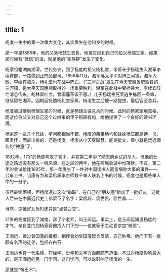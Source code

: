 ```yaml
---
---
---
```

title: 1
---



杨度一生中的第一次重大变化，其实发生在他10岁的时候。

那一年是1885年，他的父亲杨懿生去世，他被过继到自己的伯父杨瑞生家。如果那时候有“微信”的话，就是他的“家族群”发生了变化。

杨家祖籍湖南湘潭，世代务农，到了杨度的祖父杨礼堂，带着长子杨瑞生入湘军李续宾部，一路做到正四品都司。1858年11月，湘军与太平军对阵三河镇，湘军大败，李续宾被杀，杨礼堂也在战中阵亡。（“三河之战”发生在今天安徽省肥西县的三河镇，是太平天国晚期取得的一场重要胜利。湘军在此战中受挫甚大，李续宾阵亡消息传来，胡林翼吐血，曾国藩茶饭不思。）儿子杨瑞生死里逃生拣回一条命，继续留在湘军。因朝廷抚恤杨礼堂家属，杨瑞生之后被一路提拔，最后官至总兵。

杨度被过继到杨瑞生家的时候，就是杨瑞生做总兵的时候。此时的杨家家境富裕，而这位伯父又对自己这个过继来的侄子照顾有加，给他提供了一个良好的读书环境。

杨家这一辈几个兄妹，学问都相当不错，杨度的弟弟杨均和妹妹杨庄都是诗、书、画俱佳，而最出挑的，还是杨度。杨度从小天资聪慧，能诗能文，很小就是远近闻名的“神童”了。

1892年，17岁的杨度考取了秀才，并在第二年中了顺天府乡试的举人。但他的仕途之路远没有那么一帆风顺，在之后的两年，他在两届会试中均落榜。不过，第二年的会试恰逢1895年，那一年发生了一件对中国读书人而言堪称大事的事件——公车上书。当康有为和梁启超率京师数千举人联名上书的时候，杨度也是那些举人中的一分子。

虽然最终落榜，但杨度通过这次“串联”，在自己的“朋友圈”新加了一批好友，这批人后来在中国近代史上都留下了名字：梁启超、袁世凯、徐世昌……

当然，这批好友当时还只是“点赞之交”。

21岁的杨度回到了湖南，拜了个老师，叫王闿运。事实上，是王闿运知道杨度的才气，亲自登门到杨家将他招入门下的——也就等于主动要求加“微信”。

王闿运，做过曾国藩的幕僚，相传曾劝曾国藩起兵反清，自己称帝。他门下有一批颇有名声的徒弟，包括齐白石



王闿运也算一代名儒，在经学、史学和文学方面都颇有造诣，不过对杨度影响最大的，是王闿运的另一门学问。这门学问，可以说影响了杨度的一生。

那就是“帝王术”。